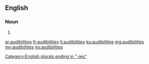 ==English==

===Noun===
{{head|en|noun plural form}}

# {{plural of|audibility|lang=en}}

[[Category:English plurals ending in "-ies"]]

[[ar:audibilities]]
[[fr:audibilities]]
[[it:audibilities]]
[[ku:audibilities]]
[[mg:audibilities]]
[[my:audibilities]]
[[no:audibilities]]